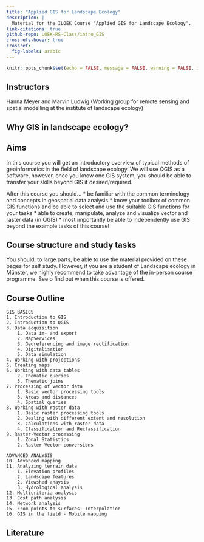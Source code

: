 ```yaml
---
title: "Applied GIS for Landscape Ecology"
description: |
  Material for the ILOEK Course "Applied GIS for Landscape Ecology".
link-citations: true
github-repo: LOEK-RS-Class/intro_GIS
crossrefs-hover: true
crossref: 
  fig-labels: arabic
---
```


```r
knitr::opts_chunk$set(echo = FALSE, message = FALSE, warning = FALSE, include = TRUE)
```


## Instructors
Hanna Meyer and Marvin Ludwig (Working group for remote sensing and spatial modelling at the institute of landscape ecology)


## Why GIS in landscape ecology?



## Aims

In this course you will get an introductory overview of typical methods of geoinformatics in the field of landscape ecology.
We will use QGIS as a software, however, once you know one GIS system, you should be able to transfer your skills beyond GIS if desired/required.

After this course you should...
* be familiar with the common terminology and concepts in geospatial data analysis
* know your toolbox of common GIS functions and be able to select and use the suitable GIS functions for your tasks
* able to create, manipulate, analyze and visualize vector and raster data (in QGIS)
* most importantly be able to independently use GIS beyond the example tasks of this course!


## Course structure and study tasks
You should, to large parts, be able to use the material provided on these pages for self study.
However, if you are a student of Landscape ecology in Münster, we highly recommend to take advantage of the in-person course programme.
See \href{https://studium.uni-muenster.de/qisserver} to find out when this course is offered.



## Course Outline

```         
GIS BASICS
1. Introduction to GIS
2. Introduction to QGIS
3. Data acquisition
    1. Data im- and export
    2. MapServices
    3. Georeferencing and image rectification
    4. Digitalisation
    5. Data simulation
4. Working with projections
5. Creating maps
6. Working with data tables
    2. Thematic queries
    3. Thematic joins
7. Processing of vector data 
    1. Basic vector processing tools
    3. Areas and distances
    4. Spatial queries
8. Working with raster data
    1. Basic raster processing tools
    2. Dealing with different extent and resolution
    3. Calculations with raster data
    4. Classification and Reclassification
9. Raster-Vector processing
    1. Zonal Statistics
    2. Raster-Vector conversions
    
ADVANCED ANALYSIS
10. Advanced mapping
11. Analyzing terrain data
    1. Elevation profiles
    2. Landscape features
    2. Viewshed anaysis
    3. Hydrological analysis
12. Multicriteria analysis    
13. Cost path analysis
14. Network analysis
15. From points to surfaces: Interpolation
16. GIS in the field - Mobile mapping

```

## Literature


